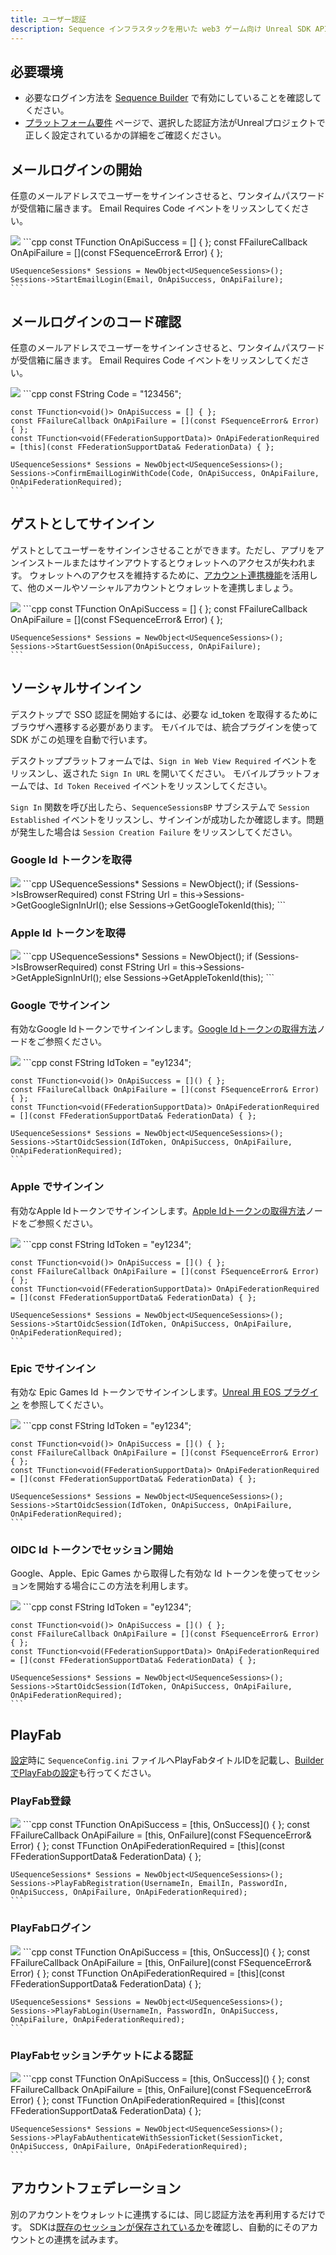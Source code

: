 ```yaml
---
title: ユーザー認証
description: Sequence インフラスタックを用いた web3 ゲーム向け Unreal SDK API のセッション管理に関するドキュメントです。
---
```


## 必要環境

- 必要なログイン方法を [Sequence Builder](https://sequence.build/) で有効にしていることを確認してください。
- [プラットフォーム要件](/sdk/unreal/advanced/platforms) ページで、選択した認証方法がUnrealプロジェクトで正しく設定されているかの詳細をご確認ください。

## メールログインの開始
任意のメールアドレスでユーザーをサインインさせると、ワンタイムパスワードが受信箱に届きます。
Email Requires Code イベントをリッスンしてください。

<Tabs>
  <Tab title="ブループリント">
    <Frame>
      <img src="/images/unreal/start_email_login.png" />
    </Frame>
  </Tab>

  <Tab title="C++">
    ```cpp
    const TFunction<void()> OnApiSuccess = [] { };
    const FFailureCallback OnApiFailure = [](const FSequenceError& Error) { };

    USequenceSessions* Sessions = NewObject<USequenceSessions>();
    Sessions->StartEmailLogin(Email, OnApiSuccess, OnApiFailure);
    ```
  </Tab>
</Tabs>

## メールログインのコード確認
任意のメールアドレスでユーザーをサインインさせると、ワンタイムパスワードが受信箱に届きます。
Email Requires Code イベントをリッスンしてください。

<Tabs>
  <Tab title="ブループリント">
    <Frame>
      <img src="/images/unreal/confirm_email_login.png" />
    </Frame>
  </Tab>

  <Tab title="C++">
    ```cpp
    const FString Code = "123456";

    const TFunction<void()> OnApiSuccess = [] { };
    const FFailureCallback OnApiFailure = [](const FSequenceError& Error) { };
    const TFunction<void(FFederationSupportData)> OnApiFederationRequired = [this](const FFederationSupportData& FederationData) { };

    USequenceSessions* Sessions = NewObject<USequenceSessions>();
    Sessions->ConfirmEmailLoginWithCode(Code, OnApiSuccess, OnApiFailure, OnApiFederationRequired);
    ```
  </Tab>
</Tabs>

## ゲストとしてサインイン
ゲストとしてユーザーをサインインさせることができます。ただし、アプリをアンインストールまたはサインアウトするとウォレットへのアクセスが失われます。
ウォレットへのアクセスを維持するために、[アカウント連携機能](/sdk/unreal/onboarding/authentication#account-federation)を活用して、他のメールやソーシャルアカウントとウォレットを連携しましょう。

<Tabs>
  <Tab title="ブループリント">
    <Frame>
      <img src="/images/unreal/start_guest_session.png" />
    </Frame>
  </Tab>

  <Tab title="C++">
    ```cpp
    const TFunction<void()> OnApiSuccess = [] { };
    const FFailureCallback OnApiFailure = [](const FSequenceError& Error) { };

    USequenceSessions* Sessions = NewObject<USequenceSessions>();
    Sessions->StartGuestSession(OnApiSuccess, OnApiFailure);
    ```
  </Tab>
</Tabs>

## ソーシャルサインイン
デスクトップで SSO 認証を開始するには、必要な id\_token を取得するためにブラウザへ遷移する必要があります。
モバイルでは、統合プラグインを使って SDK がこの処理を自動で行います。

デスクトッププラットフォームでは、`Sign in Web View Required` イベントをリッスンし、返された `Sign In URL` を開いてください。
モバイルプラットフォームでは、`Id Token Received` イベントをリッスンしてください。

`Sign In` 関数を呼び出したら、`SequenceSessionsBP` サブシステムで `Session Established` イベントをリッスンし、サインインが成功したか確認します。問題が発生した場合は `Session Creation Failure` をリッスンしてください。

### Google Id トークンを取得

<Tabs>
  <Tab title="ブループリント">
    <Frame>
      <img src="/images/unreal/get_google_token.png" />
    </Frame>
  </Tab>

  <Tab title="C++">
    ```cpp
    USequenceSessions* Sessions = NewObject<USequenceSessions>();
    if (Sessions->IsBrowserRequired)
        const FString Url = this->Sessions->GetGoogleSignInUrl();
    else
        Sessions->GetGoogleTokenId(this);
    ```
  </Tab>
</Tabs>

### Apple Id トークンを取得

<Tabs>
  <Tab title="ブループリント">
    <Frame>
      <img src="/images/unreal/get_apple_token.png" />
    </Frame>
  </Tab>

  <Tab title="C++">
    ```cpp
    USequenceSessions* Sessions = NewObject<USequenceSessions>();
    if (Sessions->IsBrowserRequired)
        const FString Url = this->Sessions->GetAppleSignInUrl();
    else
        Sessions->GetAppleTokenId(this);
    ```
  </Tab>
</Tabs>

### Google でサインイン
有効なGoogle Idトークンでサインインします。[Google Idトークンの取得方法](/sdk/unreal/onboarding/authentication#get-google-id-token)ノードをご参照ください。

<Tabs>
  <Tab title="ブループリント">
    <Frame>
      <img src="/images/unreal/signin_google.png" />
    </Frame>
  </Tab>

  <Tab title="C++">
    ```cpp
    const FString IdToken = "ey1234";

    const TFunction<void()> OnApiSuccess = []() { };
    const FFailureCallback OnApiFailure = [](const FSequenceError& Error) { };
    const TFunction<void(FFederationSupportData)> OnApiFederationRequired = [](const FFederationSupportData& FederationData) { };

    USequenceSessions* Sessions = NewObject<USequenceSessions>();
    Sessions->StartOidcSession(IdToken, OnApiSuccess, OnApiFailure, OnApiFederationRequired);
    ```
  </Tab>
</Tabs>

### Apple でサインイン
有効なApple Idトークンでサインインします。[Apple Idトークンの取得方法](/sdk/unreal/onboarding/authentication#get-apple-id-token)ノードをご参照ください。

<Tabs>
  <Tab title="ブループリント">
    <Frame>
      <img src="/images/unreal/signin_apple.png" />
    </Frame>
  </Tab>

  <Tab title="C++">
    ```cpp
    const FString IdToken = "ey1234";

    const TFunction<void()> OnApiSuccess = []() { };
    const FFailureCallback OnApiFailure = [](const FSequenceError& Error) { };
    const TFunction<void(FFederationSupportData)> OnApiFederationRequired = [](const FFederationSupportData& FederationData) { };

    USequenceSessions* Sessions = NewObject<USequenceSessions>();
    Sessions->StartOidcSession(IdToken, OnApiSuccess, OnApiFailure, OnApiFederationRequired);
    ```
  </Tab>
</Tabs>

### Epic でサインイン
有効な Epic Games Id トークンでサインインします。[Unreal 用 EOS プラグイン](https://dev.epicgames.com/documentation/en-us/unreal-engine/online-subsystem-eos-plugin-in-unreal-engine) を参照してください。

<Tabs>
  <Tab title="ブループリント">
    <Frame>
      <img src="/images/unreal/signin_epic.png" />
    </Frame>
  </Tab>

  <Tab title="C++">
    ```cpp
    const FString IdToken = "ey1234";

    const TFunction<void()> OnApiSuccess = []() { };
    const FFailureCallback OnApiFailure = [](const FSequenceError& Error) { };
    const TFunction<void(FFederationSupportData)> OnApiFederationRequired = [](const FFederationSupportData& FederationData) { };

    USequenceSessions* Sessions = NewObject<USequenceSessions>();
    Sessions->StartOidcSession(IdToken, OnApiSuccess, OnApiFailure, OnApiFederationRequired);
    ```
  </Tab>
</Tabs>

### OIDC Id トークンでセッション開始
Google、Apple、Epic Games から取得した有効な Id トークンを使ってセッションを開始する場合にこの方法を利用します。

<Tabs>
  <Tab title="ブループリント">
    <Frame>
      <img src="/images/unreal/signin_oidc.png" />
    </Frame>
  </Tab>

  <Tab title="C++">
    ```cpp
    const FString IdToken = "ey1234";

    const TFunction<void()> OnApiSuccess = []() { };
    const FFailureCallback OnApiFailure = [](const FSequenceError& Error) { };
    const TFunction<void(FFederationSupportData)> OnApiFederationRequired = [](const FFederationSupportData& FederationData) { };

    USequenceSessions* Sessions = NewObject<USequenceSessions>();
    Sessions->StartOidcSession(IdToken, OnApiSuccess, OnApiFailure, OnApiFederationRequired);
    ```
  </Tab>
</Tabs>

## PlayFab
[設定](/sdk/unreal/getting_started)時に `SequenceConfig.ini` ファイルへPlayFabタイトルIDを記載し、[BuilderでPlayFabの設定](/solutions/builder/embedded-wallet/playfab-configuration)も行ってください。

### PlayFab登録

<Tabs>
  <Tab title="ブループリント">
    <Frame>
      <img src="/images/unreal/playfab_registration.png" />
    </Frame>
  </Tab>

  <Tab title="C++">
    ```cpp
    const TFunction<void()> OnApiSuccess = [this, OnSuccess]() { };
    const FFailureCallback OnApiFailure = [this, OnFailure](const FSequenceError& Error) { };
    const TFunction<void (FFederationSupportData)> OnApiFederationRequired = [this](const FFederationSupportData& FederationData) { };

    USequenceSessions* Sessions = NewObject<USequenceSessions>();
    Sessions->PlayFabRegistration(UsernameIn, EmailIn, PasswordIn, OnApiSuccess, OnApiFailure, OnApiFederationRequired);
    ```
  </Tab>
</Tabs>

### PlayFabログイン

<Tabs>
  <Tab title="ブループリント">
    <Frame>
      <img src="/images/unreal/playfab_login.png" />
    </Frame>
  </Tab>

  <Tab title="C++">
    ```cpp
    const TFunction<void()> OnApiSuccess = [this, OnSuccess]() { };
    const FFailureCallback OnApiFailure = [this, OnFailure](const FSequenceError& Error) { };
    const TFunction<void (FFederationSupportData)> OnApiFederationRequired = [this](const FFederationSupportData& FederationData) { };

    USequenceSessions* Sessions = NewObject<USequenceSessions>();
    Sessions->PlayFabLogin(UsernameIn, PasswordIn, OnApiSuccess, OnApiFailure, OnApiFederationRequired);
    ```
  </Tab>
</Tabs>

### PlayFabセッションチケットによる認証

<Tabs>
  <Tab title="ブループリント">
    <Frame>
      <img src="/images/unreal/playfab_session_ticket.png" />
    </Frame>
  </Tab>

  <Tab title="C++">
    ```cpp
    const TFunction<void()> OnApiSuccess = [this, OnSuccess]() { };
    const FFailureCallback OnApiFailure = [this, OnFailure](const FSequenceError& Error) { };
    const TFunction<void (FFederationSupportData)> OnApiFederationRequired = [this](const FFederationSupportData& FederationData) { };

    USequenceSessions* Sessions = NewObject<USequenceSessions>();
    Sessions->PlayFabAuthenticateWithSessionTicket(SessionTicket, OnApiSuccess, OnApiFailure, OnApiFederationRequired);
    ```
  </Tab>
</Tabs>

## アカウントフェデレーション
別のアカウントをウォレットに連携するには、同じ認証方法を再利用するだけです。
SDKは[既存のセッションが保存されているか](/sdk/unreal/onboarding/manage_sessions#check-existing-session)を確認し、自動的にそのアカウントとの連携を試みます。